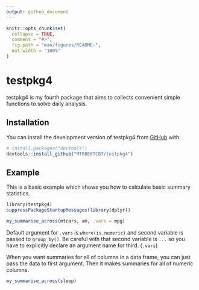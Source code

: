 ```yaml
---
output: github_document
---
```


<!-- README.md is generated from README.Rmd. Please edit that file -->

```r
knitr::opts_chunk$set(
  collapse = TRUE,
  comment = "#>",
  fig.path = "man/figures/README-",
  out.width = "100%"
)
```

# testpkg4

<!-- badges: start -->
<!-- badges: end -->

testpkg4 is my fourth package that aims to collects 
convenient simple functions to solve daily analysis.

## Installation

You can install the development version of testpkg4 from [GitHub](https://github.com/) with:

``` r
# install.packages("devtools")
devtools::install_github("MTRBEKTCBT/testpkg4")
```

## Example

This is a basic example which shows you how to calculate basic 
summary statistics.

```r
library(testpkg4)
suppressPackageStartupMessages(library(dplyr))

my_summarise_across(mtcars, am, .vars = mpg)
```

Default argument for `.vars` is `where(is.numeric)`
and second variable is passed to `group_by()`. 
Be careful with that second variable is `...` so you have to explicitly
declare an argument name for third. (`.vars`)

When you want summaries for all of columns in a data frame,
you can just pass the data to first argument.
Then it makes summaries for all of numeric columns.

```r
my_summarise_across(sleep)
```
